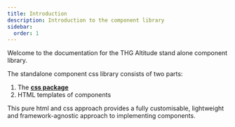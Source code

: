 ```yaml
---
title: Introduction
description: Introduction to the component library
sidebar:
  order: 1
---
```


Welcome to the documentation for the THG Altitude stand alone component library.

The standalone component css library consists of two parts:

1. The **[css package](https://www.npmjs.com/package/@thg-altitude/standalone-components-css)**
2. HTML templates of components

This pure html and css approach provides a fully customisable, lightweight and framework-agnostic approach to implementing components.